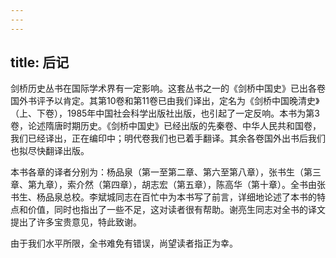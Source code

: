 ```yaml
---
---
---
```

title: 后记
---



剑桥历史丛书在国际学术界有一定影响。这套丛书之一的《剑桥中国史》已出各卷国外书评予以肯定。其第10卷和第11卷已由我们译出，定名为《剑桥中国晚清史》（上、下卷），1985年中国社会科学出版社出版，也引起了一定反响。本书为第3卷，论述隋唐时期历史。《剑桥中国史》已经出版的先秦卷、中华人民共和国卷，我们已经译出，正在编印中；明代卷我们也已着手翻译。其余各卷国外出书后我们也拟尽快翻译出版。

本书各章的译者分别为：杨品泉（第一至第二章、第六至第八章），张书生（第三章、第九章），索介然（第四章），胡志宏（第五章），陈高华（第十章）。全书由张书生、杨品泉总校。李斌城同志在百忙中为本书写了前言，详细地论述了本书的特点和价值，同时也指出了一些不足，这对读者很有帮助。谢亮生同志对全书的译文提出了许多宝贵意见，特此致谢。

由于我们水平所限，全书难免有错误，尚望读者指正为幸。